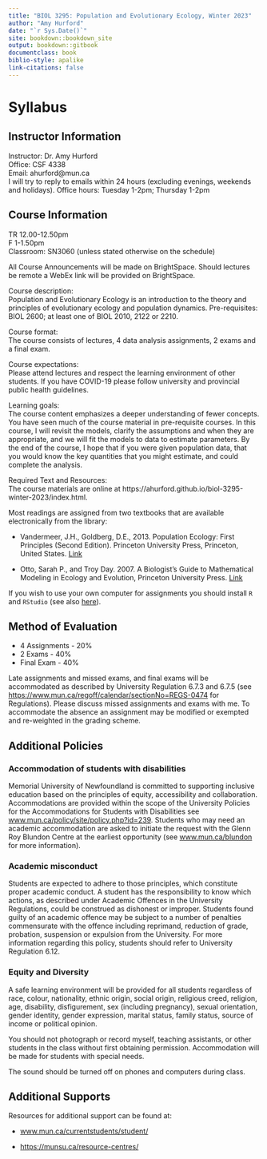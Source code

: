 ```yaml
--- 
title: "BIOL 3295: Population and Evolutionary Ecology, Winter 2023"
author: "Amy Hurford"
date: "`r Sys.Date()`"
site: bookdown::bookdown_site
output: bookdown::gitbook
documentclass: book
biblio-style: apalike
link-citations: false 
---
```


# Syllabus
## Instructor Information

Instructor: Dr. Amy Hurford\
Office: CSF 4338\
Email: ahurford@mun.ca\
I will try to reply to emails within 24 hours (excluding evenings, weekends and holidays).
Office hours: Tuesday 1-2pm; Thursday 1-2pm

## Course Information	
TR 12.00-12.50pm\
F 1-1.50pm\
Classroom: SN3060\ (unless stated otherwise on the schedule)

All Course Announcements will be made on BrightSpace. Should lectures be remote a WebEx link will be provided on BrightSpace.


Course description:\
Population and Evolutionary Ecology is an introduction to the theory and principles of evolutionary ecology and population dynamics. Pre-requisites: BIOL 2600; at least one of BIOL 2010, 2122 or 2210.\
	
Course format:\
The course consists of lectures, 4 data analysis assignments, 2 exams and a final exam.\ 

Course expectations:\
Please attend lectures and respect the learning environment of other students. If you have COVID-19 please follow university and provincial public health guidelines.\
	    
Learning goals:\
The course content emphasizes a deeper understanding of fewer concepts. You have seen much of the course material in pre-requisite courses. In this course, I will revisit the models, clarify the assumptions and when they are appropriate, and we will fit the models to data to estimate parameters. By the end of the course, I hope that if you were given population data, that you would know the key quantities that you might estimate, and could complete the analysis.

Required Text and Resources:\
The course materials are online at https://ahurford.github.io/biol-3295-winter-2023/index.html.

Most readings are assigned from two textbooks that are available electronically from the library:

- Vandermeer, J.H., Goldberg, D.E., 2013. Population Ecology: First Principles (Second Edition). Princeton University Press, Princeton, United States. [Link](https://ebookcentral-proquest-com.qe2a-proxy.mun.ca/lib/mun/detail.action?docID=1205619)

- Otto, Sarah P., and Troy Day. 2007. A Biologist’s Guide to Mathematical Modeling in Ecology and Evolution, Princeton University Press. [Link](https://ebookcentral-proquest-com.qe2a-proxy.mun.ca/lib/mun/detail.action?docID=768551)

If you wish to use your own computer for assignments you should install `R` and `RStudio` (see also [here](https://ahurford.github.io/quant-guide-all-courses/install.html)).

## Method of Evaluation

- 4 Assignments - 20%\
- 2 Exams - 40%\
- Final Exam - 40%\

Late assignments and missed exams, and final exams will be accommodated as described by University Regulation 6.7.3 and 6.7.5 (see [https://www.mun.ca/regoff/calendar/sectionNo=REGS-0474](https://www.mun.ca/regoff/calendar/sectionNo=REGS-0474) for Regulations). Please discuss missed assignments and exams with me. To accommodate the absence an assignment may be modified or exempted and re-weighted in the grading scheme.

## Additional Policies
### Accommodation of students with disabilities
Memorial University of Newfoundland is committed to supporting inclusive education based on the principles of equity, accessibility and collaboration. Accommodations are provided within the scope of the University Policies for the Accommodations for Students with Disabilities see [www.mun.ca/policy/site/policy.php?id=239](www.mun.ca/policy/site/policy.php?id=239). Students who may need an academic accommodation are asked to initiate the request with the Glenn Roy Blundon Centre at the earliest opportunity (see [www.mun.ca/blundon](www.mun.ca/blundon) for more information). 

### Academic misconduct
Students are expected to adhere to those principles, which constitute proper academic conduct. A student has the responsibility to know which actions, as described under Academic Offences in the University Regulations, could be construed as dishonest or improper. Students found guilty of an academic offence may be subject to a number of penalties commensurate with the offence including reprimand, reduction of grade, probation, suspension or expulsion from the University. For more information regarding this policy, students should refer to University Regulation 6.12. 

### Equity and Diversity
A safe learning environment will be provided for all students regardless of race, colour, nationality, ethnic origin, social origin, religious creed, religion, age, disability, disfigurement, sex (including pregnancy), sexual orientation, gender identity, gender expression, marital status, family status, source of income or political opinion.

You should not photograph or record myself, teaching assistants, or other students in the class without first obtaining permission. Accommodation will be made for students with special needs.

The sound should be turned off on phones and computers during class.

## Additional Supports
Resources for additional support can be found at:

- [www.mun.ca/currentstudents/student/](www.mun.ca/currentstudents/student/)

- [https://munsu.ca/resource-centres/](https://munsu.ca/resource-centres/)



